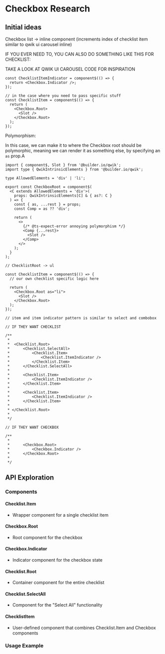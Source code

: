 # Checkbox Research

## Initial ideas

Checkbox list -> inline component (increments index of checklist item similar to qwik ui carousel inline)

IF YOU EVER NEED TO, YOU CAN ALSO DO SOMETHING LIKE THIS FOR CHECKLIST:

TAKE A LOOK AT QWIK UI CAROUSEL CODE FOR INSPIRATION

```tsx
const ChecklistItemIndicator = component$(() => {
  return <Checkbox.Indicator />;
});

// in the case where you need to pass specific stuff
const ChecklistItem = component$(() => {
  return (
    <Checkbox.Root>
      <Slot />
    </Checkbox.Root>
  );
});
```

Polymorphism:

In this case, we can make it to where the Checkbox root should be polymorphic, meaning we can render it as something else, by specifying an `as` prop.A

```tsx
import { component$, Slot } from '@builder.io/qwik';
import type { QwikIntrinsicElements } from '@builder.io/qwik';

type AllowedElements = 'div' | 'li';

export const CheckboxRoot = component$(
  <C extends AllowedElements = 'div'>(
    props: QwikIntrinsicElements[C] & { as?: C }
  ) => {
    const { as, ...rest } = props;
    const Comp = as ?? 'div';

    return (
      <>
        {/* @ts-expect-error annoying polymorphism */}
        <Comp {...rest}>
          <Slot />
        </Comp>
      </>
    );
  }
);

// ChecklistRoot -> ul

const ChecklistItem = component$(() => {
  // our own checklist specific logic here

  return (
    <Checkbox.Root as="li">
      <Slot />
    </Checkbox.Root>
  );
});

// item and item indicator pattern is similar to select and combobox

// IF THEY WANT CHECKLIST

/**
 *
 *  <Checklist.Root>
 *      <Checklist.SelectAll>
 *          <Checklist.Item>
 *              <Checklist.ItemIndicator />
 *          </Checklist.Item>
 *      </Checklist.SelectAll>
 *
 *      <Checklist.Item>
 *          <Checklist.ItemIndicator />
 *      </Checklist.Item>
 *
 *      <Checklist.Item>
 *          <Checklist.ItemIndicator />
 *      </Checklist.Item>
 *
 * </Checklist.Root>
 *
 */

// IF THEY WANT CHECKBOX

/**
 *
 *      <Checkbox.Root>
 *          <Checkbox.Indicator />
 *      </Checkbox.Root>
 *
 */
```

## API Exploration

### Components

#### Checklist.Item

- Wrapper component for a single checklist item

#### Checkbox.Root

- Root component for the checkbox

#### Checkbox.Indicator

- Indicator component for the checkbox state

#### Checklist.Root

- Container component for the entire checklist

#### Checklist.SelectAll

- Component for the "Select All" functionality

#### ChecklistItem

- User-defined component that combines Checklist.Item and Checkbox components

### Usage Example
